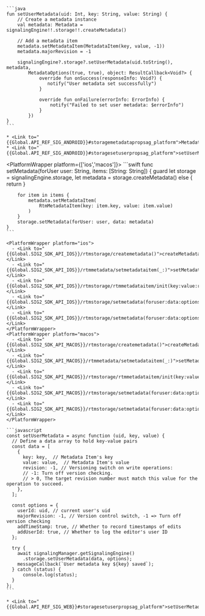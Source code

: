 <PlatformWrapper platform='android'>

    ```java
    fun setUserMetadata(uid: Int, key: String, value: String) {
        // Create a metadata instance
        val metadata: Metadata = signalingEngine!!.storage!!.createMetadata()

        // Add a metadata item
        metadata.setMetadataItem(MetadataItem(key, value, -1))
        metadata.majorRevision = -1

        signalingEngine?.storage?.setUserMetadata(uid.toString(), metadata,
            MetadataOptions(true, true), object: ResultCallback<Void?> {
                override fun onSuccess(responseInfo: Void?) {
                   notify("User metadata set successfully")
                }

                override fun onFailure(errorInfo: ErrorInfo) {
                    notify("Failed to set user metadata: $errorInfo")
                }
            })
    }
    ```

    * <Link to="{{Global.API_REF_SIG_ANDROID}}#storagemetadatapropsag_platform">Metadata</Link>    
    * <Link to="{{Global.API_REF_SIG_ANDROID}}#storagesetuserpropsag_platform">setUserMetadata</Link>

</PlatformWrapper>

<PlatformWrapper platform={['ios','macos']}>
    ```swift
    func setMetadata(forUser user: String, items: [String: String]) {
        guard let storage = signalingEngine.storage,
              let metadata = storage.createMetadata()
        else { return }

        for item in items {
            metadata.setMetadataItem(
                RtmMetadataItem(key: item.key, value: item.value)
            )
        }
        storage.setMetadata(forUser: user, data: metadata)
    }
    ```

    <PlatformWrapper platform="ios">
      - <Link to="{{Global.SIG2_SDK_API_IOS}}/rtmstorage/createmetadata()">createMetadata()</Link>
      - <Link to="{{Global.SIG2_SDK_API_IOS}}/rtmmetadata/setmetadataitem(_:)">setMetadataItem(_:)</Link>
      - <Link to="{{Global.SIG2_SDK_API_IOS}}/rtmstorage/rtmmetadataitem/init(key:value:revision:)">RtmMetadataItem(key:value:revision:)</Link>
      - <Link to="{{Global.SIG2_SDK_API_IOS}}/rtmstorage/setmetadata(foruser:data:options:)">setMetadata(forUser:data:options:)</Link>
      - <Link to="{{Global.SIG2_SDK_API_IOS}}/rtmstorage/setmetadata(foruser:data:options:completion:)">setMetadata(forUser:data:options:completion:)</Link>
    </PlatformWrapper>
    <PlatformWrapper platform="macos">
      - <Link to="{{Global.SIG2_SDK_API_MACOS}}/rtmstorage/createmetadata()">createMetadata()</Link>
      - <Link to="{{Global.SIG2_SDK_API_MACOS}}/rtmmetadata/setmetadataitem(_:)">setMetadataItem(_:)</Link>
      - <Link to="{{Global.SIG2_SDK_API_MACOS}}/rtmstorage/rtmmetadataitem/init(key:value:revision:)">RtmMetadataItem(key:value:revision:)</Link>
      - <Link to="{{Global.SIG2_SDK_API_MACOS}}/rtmstorage/setmetadata(foruser:data:options:)">setMetadata(forUser:data:options:)</Link>
      - <Link to="{{Global.SIG2_SDK_API_MACOS}}/rtmstorage/setmetadata(foruser:data:options:completion:)">setMetadata(forUser:data:options:completion:)</Link>
    </PlatformWrapper>
</PlatformWrapper>

<PlatformWrapper platform = 'web'>

    ```javascript
    const setUserMetadata = async function (uid, key, value) {
      // Define a data array to hold key-value pairs
      const data = [
        {
          key: key,  // Metadata Item's key
          value: value,  // Metadata Item's value
          revision: -1, // Versioning switch on write operations:
          // -1: Turn off version checking.
          // > 0, The target revision number must match this value for the operation to succeed.
        },
      ];

      const options = {
        userId: uid, // current user's uid
        majorRevision: -1, // Version control switch, -1 => Turn off version checking
        addTimeStamp: true, // Whether to record timestamps of edits
        addUserId: true, // Whether to log the editor's user ID
      };

      try {
        await signalingManager.getSignalingEngine()
          .storage.setUserMetadata(data, options);
        messageCallback(`User metadata key ${key} saved`);
      } catch (status) {
          console.log(status);
      }
    };
    ```

    * <Link to="{{Global.API_REF_SIG_WEB}}#storagesetuserpropsag_platform">setUserMetadata</Link>    
</PlatformWrapper>

